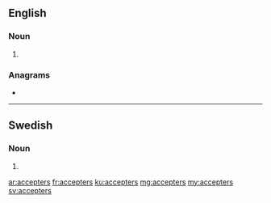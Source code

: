 ==English==

===Noun===
{{head|en|noun plural form}}

# {{plural of|accepter|lang=en}}

===Anagrams===
* {{l|en|reaccepts}}

----

==Swedish==

===Noun===
{{head|sv|noun form}}

# {{sv-noun-form-indef-gen-pl|accept}}

[[ar:accepters]]
[[fr:accepters]]
[[ku:accepters]]
[[mg:accepters]]
[[my:accepters]]
[[sv:accepters]]